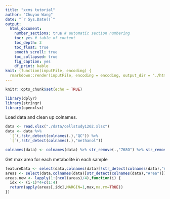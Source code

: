 ---
title: "xcms tutorial"
author: "Chuyao Wang"
date: "`r Sys.Date()`"
output: 
  html_document: 
    number_sections: true # automatic section numbering
    toc: yes # table of content
    toc_depth: 3
    toc_float: true
    smooth_scroll: true
    toc_collapsed: true
    fig_caption: yes
    df_print: kable
knit: (function(inputFile, encoding) {
  rmarkdown::render(inputFile, encoding = encoding, output_dir = "./html") })
---

```{r setup, include=FALSE}
knitr::opts_chunk$set(echo = TRUE)

library(dplyr)
library(stringr)
library(openxlsx)
```

Load data and clean up colnames.
```{r}
data <- read.xlsx("./data/cellstudy1202.xlsx")
data <- data %>%
  `[`(,!str_detect(colnames(.),"QC")) %>%
  `[`(,!str_detect(colnames(.),"methanol"))

colnames(data) <- colnames(data) %>% str_remove(.,"768O") %>% str_remove(.,"_Waters_Zhu_ddMS2_[:digit:]+_[:digit:]+") %>% str_remove(.,".raw.") %>% str_remove("\\(F[:digit:]+\\)")
```

Get max area for each metabolite in each sample
```{r}
featureData <- select(data,colnames(data)[!str_detect(colnames(data),"Area")])
areas <- select(data,colnames(data)[str_detect(colnames(data),"Area")])
areas.new <- lapply(1:(ncol(areas)/4),function(i) {
  idx <- (i-1)*4+c(1:4)
  return(apply(areas[,idx],MARGIN=1,max,na.rm=TRUE))
})
```

